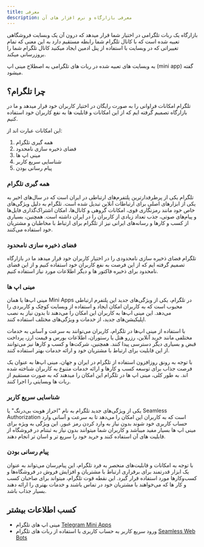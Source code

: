 ```yaml
---
title: معرفی
description: معرفی بازارگاه و نرم افزار های آن
---
```



بازارگاه یک ربات تلگرامی در اختیار شما قرار میدهد که درون آن یک وبسایت فروشگاهی تعبیه شده است که با کانال تلگرام شما رابطه مستقیم دارد به این معنی که تمام تغییراتی که در وبسایت با استفاده از پنل ادمین ایجاد میکنید کانال تلگرام شما را بروزرسانی میکند.

<Aside type="tip" title="راهنما">
  به وبسایت های تعبیه شده در ربات های تلگرامی به اصطلاح مینی اپ (mini app) گفته
  میشود.
</Aside>

## چرا تلگرام؟

تلگرام امکانات فراوانی را به صورت رایگان در اختیار کاربران خود قرار میدهد و ما در بازارگاه تصمیم گرفته ایم که از این امکانات و قابلیت ها به نفع کاربران خود استفاده کنیم.

این امکانات عبارت اند از:
1. همه گیری تلگرام
2. فضای ذخیره سازی نامحدود
3. مینی اپ ها
4. شناسایی سریع کاربر
5. پیام رسانی بودن

### همه گیری تلگرام


تلگرام یکی از پرطرفدارترین پلتفرم‌های ارتباطی در ایران است که در سال‌های اخیر به یکی از ابزارهای اصلی برای ارتباطات آنلاین تبدیل شده است. تلگرام به دلیل ویژگی‌های خاص خود مانند رمزنگاری قوی، امکانات گروهی و کانال‌ها، امکان اشتراک‌گذاری فایل‌ها و پیام‌های صوتی، جذب تعداد زیادی از کاربران را در ایران داشته است. همچنین، بسیاری از کسب و کارها و رسانه‌های ایرانی نیز از تلگرام برای ارتباط با مخاطبان و مشتریان خود استفاده می‌کنند.


### فضای ذخیره سازی نامحدود

تلگرام فضای ذخیره سازی نامحدودی را در اختیار کاربران خود قرار میدهد ما در بازارگاه تصمیم گرفته ایم که از این فرصت به نفع کاربران خود استفاده کنیم و از این فضای نامحدود برای ذخیره فاکتور ها و دیگر اطلاعات مورد نیاز استفاده کنیم.

### مینی اپ ها

مینی اپ‌ها یا همان Mini Apps در تلگرام، یکی از ویژگی‌های جدید این پلتفرم ارتباطی محبوب است که به کاربران امکان ایجاد و استفاده از وبسایت کوچک و کاربردی را می‌دهد. این مینی اپ‌ها به کاربران این امکان را می‌دهند تا بدون نیاز به نصب اپلیکیشن‌های جدید، از خدمات و ویژگی‌های مختلف استفاده کنند.

با استفاده از مینی اپ‌ها در تلگرام، کاربران می‌توانند به سرعت و آسانی به خدمات مختلفی مانند خرید آنلاین، رزرو هتل یا رستوران، اطلاعات بورس و قیمت ارز، پرداخت قبض و بسیاری دیگر دسترسی پیدا کنند. همچنین، شرکت‌ها و کسب و کارها نیز می‌توانند از این قابلیت برای ارتباط با مشتریان خود و ارائه خدمات بهتر استفاده کنند.

با توجه به رونق روزافزون استفاده از تلگرام در ایران و جهان، مینی اپ‌ها به عنوان یک فرصت جذاب برای توسعه کسب و کارها و ارائه خدمات متنوع به کاربران شناخته شده اند. به طور کلی، مینی اپ ها در تلگرام این امکان را میدهند که به صورت مستقیم از ربات ها وبسایتی را اجرا کنند.

### شناسایی سریع کاربر

یکی از ویژگی‌های جدید تلگرام به نام "احراز هویت بی‌درنگ" یا Seamless Authorization است که به کاربران این امکان را می‌دهد تا به سرعت و آسانی وارد حساب کاربری خود شوند بدون نیاز به وارد کردن رمز عبور. این ویژگی به ویژه برای مینی اپ ها بسیار مفید میباشد و کاربران شما میتوانند بدون نیاز به ثبتنام در فروشگاه از قابلیت های آن استفاده کنند و خرید خود را سریع تر و اسان تر انجام دهند. 

### پیام رسانی بودن

با توجه به امکانات و قابلیت‌های منحصر به فرد تلگرام، این پیام‌رسان می‌تواند به عنوان یک ابزار قدرتمند برای برقراری ارتباط با مشتریان و افزایش فروش در فروشگاه‌ها و کسب‌وکارها مورد استفاده قرار گیرد. این نقطه قوت تلگرام، میتواند برای صاحبان کسب و کار ها که می‌خواهند با مشتریان خود در تماس باشند و خدمات بهتری را ارائه دهند بسیار جذاب باشد.


## کسب اطلاعات بیشتر
- مینی اپ های تلگرام [Telegram Mini Apps](https://core.telegram.org/bots/webapps)
- ورود سریع کاربر به حساب کاربری با استفاده از ربات های تلگرام [Seamless Web Bots](https://telegram.org/blog/privacy-discussions-web-bots#meet-seamless-web-bots)